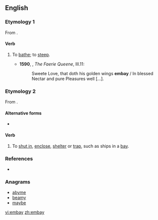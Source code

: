 ==English==

===Etymology 1===
From {{prefix|em|bay|gloss2=bathe}}.

====Verb====
{{en-verb|embay|ing}}

# {{transitive|obsolete}} To [[bathe]]; to [[steep]].
#*'''1590''', {{w|Edmund Spenser}}, ''The Faerie Queene'', III.11:
#*:Sweete Love, that doth his golden wings '''embay''' / In blessed Nectar and pure Pleasures well […].

===Etymology 2===
From {{prefix|em|bay}}.

====Alternative forms====
* {{l|en|imbay}}

====Verb====
{{en-verb|embay|ing}}

# {{transitive}} To [[shut in]], [[enclose]], [[shelter]] or [[trap]], such as ships in a [[bay]].

===References===
* {{R:Webster 1913}}

===Anagrams===
* [[abyme#English|abyme]]
* [[beamy#English|beamy]]
* [[maybe#English|maybe]]

[[vi:embay]]
[[zh:embay]]